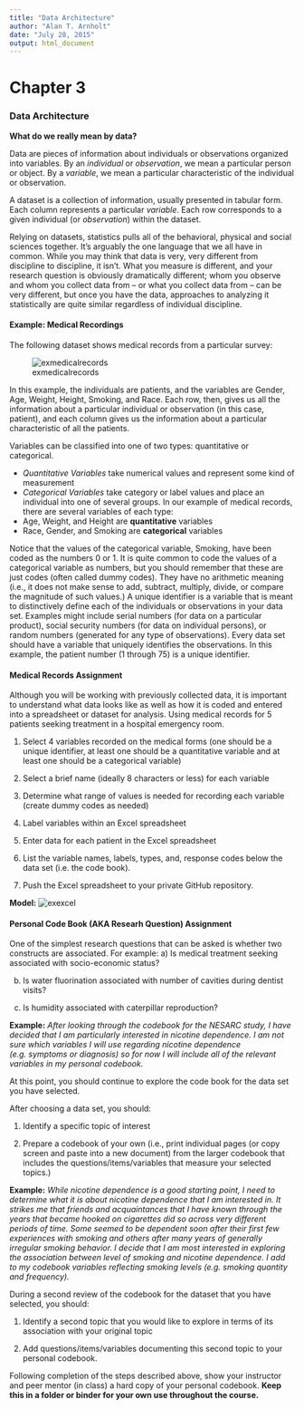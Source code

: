 ```yaml
---
title: "Data Architecture"
author: "Alan T. Arnholt"
date: "July 28, 2015"
output: html_document
---
```


# Chapter 3
### Data Architecture

**What do we really mean by data?**

Data are pieces of information about individuals or observations organized into variables. By an *individual* or *observation*, we mean a particular person or object. By a *variable*, we mean a particular characteristic of the individual or observation.

A dataset is a collection of information, usually presented in tabular form. Each column represents a particular *variable*. Each row corresponds to a given individual (or *observation*) within the dataset.

Relying on datasets, statistics pulls all of the behavioral, physical and social sciences together. It’s arguably the one language that we all have in common. While you may think that data is very, very different from discipline to discipline, it isn’t. What you measure is different, and your research question is obviously dramatically different; whom you observe and whom you collect data from -- or what you collect data from -- can be very different, but once you have the data, approaches to analyzing it statistically are quite similar regardless of individual discipline.

#### Example: Medical Recordings
The following dataset shows medical records from a particular survey:

![exmedicalrecords](./graphics/exmedicalrecords.jpg)

In this example, the individuals are patients, and the variables are Gender, Age, Weight, Height, Smoking, and Race. Each row, then, gives us all the information about a particular individual or observation (in this case, patient), and each column gives us the information about a particular characteristic of all the patients.

Variables can be classified into one of two types: quantitative or categorical.

* *Quantitative Variables* take numerical values and represent some kind of measurement
* *Categorical Variables* take category or label values and place an individual into one of several groups. In our example of medical records, there are several variables of each type:
* Age, Weight, and Height are **quantitative** variables
* Race, Gender, and Smoking are **categorical** variables

Notice that the values of the categorical variable, Smoking, have been coded as the numbers 0 or 1. It is quite common to code the values of a categorical variable as numbers, but you should remember that these are just codes (often called dummy codes). They have no arithmetic meaning (i.e., it does not make sense to add, subtract, multiply, divide, or compare the magnitude of such values.)
A unique identifier is a variable that is meant to distinctively define each of the individuals or observations in your data set. Examples might include serial numbers (for data on a particular product), social security numbers (for data on individual persons), or random numbers (generated for any type of observations). Every data set should have a variable that uniquely identifies the observations. In this example, the patient number (1 through 75) is a unique identifier.

#### Medical Records Assignment
Although you will be working with previously collected data, it is important to understand what data looks like as well as how it is coded and entered into a spreadsheet or dataset for analysis.
Using medical records for 5 patients seeking treatment in a hospital emergency room.

1. Select 4 variables recorded on the medical forms (one should be a unique identifier, at least one should be a quantitative variable and at least one should be a categorical variable)

2. Select a brief name (ideally 8 characters or less) for each variable

3. Determine what range of values is needed for recording each variable (create dummy codes as needed)

4. Label variables within an Excel spreadsheet

5. Enter data for each patient in the Excel spreadsheet

6. List the variable names, labels, types, and, response codes below the data set (i.e. the code book).

7. Push the Excel spreadsheet to your private GitHub repository.

**Model:**
![exexcel](./graphics/exexcel.jpg)

#### Personal Code Book (AKA Researh Question) Assignment

One of the simplest research questions that can be asked is whether two constructs are associated. For example:
a) Is medical treatment seeking associated with socio-economic status?

b) Is water fluorination associated with number of cavities during dentist visits?

c) Is humidity associated with caterpillar reproduction?

**Example:**
*After looking through the codebook for the NESARC study, I have decided that I am particularly interested in nicotine dependence. I am not sure which variables I will use regarding nicotine dependence (e.g. symptoms or diagnosis) so for now I will include all of the relevant variables in my personal codebook.*

At this point, you should continue to explore the code book for the data set you have selected.

After choosing a data set, you should:

1. Identify a specific topic of interest

2. Prepare a codebook of your own (i.e., print individual pages (or copy screen and paste into a new document) from the larger codebook that includes the questions/items/variables that measure your selected topics.)

**Example:**
*While nicotine dependence is a good starting point, I need to determine what it is about nicotine dependence that I am interested in. It strikes me that friends and acquaintances that I have known through the years that became hooked on cigarettes did so across very different periods of time. Some seemed to be dependent soon after their first few experiences with smoking and others after many years of generally irregular smoking behavior. I decide that I am most interested in exploring the association between level of smoking and nicotine dependence. I add to my codebook variables reflecting smoking levels (e.g. smoking quantity and frequency).*

During a second review of the codebook for the dataset that you have selected, you should:

1. Identify a second topic that you would like to explore in terms of its association with your original topic

2. Add questions/items/variables documenting this second topic to your personal codebook.

Following completion of the steps described above, show your instructor and peer mentor (in class) a hard copy of your personal codebook. **Keep this in a folder or binder for your own use throughout the course.**
